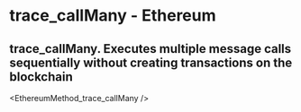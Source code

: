 # trace_callMany - Ethereum

## trace_callMany. Executes multiple message calls sequentially without creating transactions on the blockchain


<EthereumMethod_trace_callMany />
